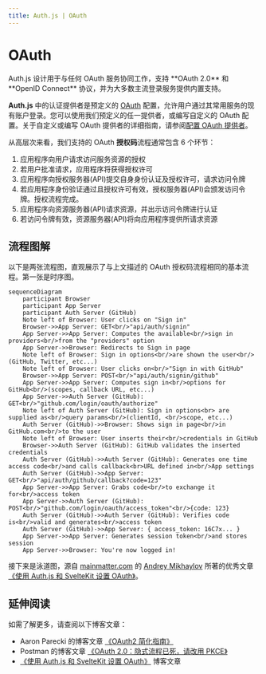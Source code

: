 ```yaml
---
title: Auth.js | OAuth
---
```



# OAuth

<Callout>
  Auth.js 设计用于与任何 OAuth 服务协同工作，支持 **OAuth 2.0** 和 **OpenID
  Connect** 协议，并为大多数主流登录服务提供内置支持。
</Callout>

**Auth.js** 中的认证提供者是预定义的 [OAuth](https://oauth.net/2/) 配置，允许用户通过其常用服务的现有账户登录。您可以使用我们预定义的任一提供者，或编写自定义的 OAuth 配置。关于自定义或编写 OAuth 提供者的详细指南，请参阅[配置 OAuth 提供者](/guides/configuring-oauth-providers)。

从高层次来看，我们支持的 OAuth **授权码**流程通常包含 6 个环节：

1. 应用程序向用户请求访问服务资源的授权
2. 若用户批准请求，应用程序将获得授权许可
3. 应用程序向授权服务器(API)提交自身身份认证及授权许可，请求访问令牌
4. 若应用程序身份验证通过且授权许可有效，授权服务器(API)会颁发访问令牌。授权流程完成。
5. 应用程序向资源服务器(API)请求资源，并出示访问令牌进行认证
6. 若访问令牌有效，资源服务器(API)将向应用程序提供所请求资源

## 流程图解

以下是两张流程图，直观展示了与上文描述的 OAuth 授权码流程相同的基本流程。第一张是时序图。

```mermaid
sequenceDiagram
    participant Browser
    participant App Server
    participant Auth Server (GitHub)
    Note left of Browser: User clicks on "Sign in"
    Browser->>App Server: GET<br/>"api/auth/signin"
    App Server->>App Server: Computes the available<br/>sign in providers<br/>from the "providers" option
    App Server->>Browser: Redirects to Sign in page
    Note left of Browser: Sign in options<br/>are shown the user<br/>(GitHub, Twitter, etc...)
    Note left of Browser: User clicks on<br/>"Sign in with GitHub"
    Browser->>App Server: POST<br/>"api/auth/signin/github"
    App Server->>App Server: Computes sign in<br/>options for GitHub<br/>(scopes, callback URL, etc...)
    App Server->>Auth Server (GitHub): GET<br/>"github.com/login/oauth/authorize"
    Note left of Auth Server (GitHub): Sign in options<br> are supplied as<br/>query params<br/>(clientId, <br/>scope, etc...)
    Auth Server (GitHub)->>Browser: Shows sign in page<br/>in GitHub.com<br/>to the user
    Note left of Browser: User inserts their<br/>credentials in GitHub
    Browser->>Auth Server (GitHub): GitHub validates the inserted credentials
    Auth Server (GitHub)->>Auth Server (GitHub): Generates one time access code<br/>and calls callback<br>URL defined in<br/>App settings
    Auth Server (GitHub)->>App Server: GET<br/>"api/auth/github/callback?code=123"
    App Server->>App Server: Grabs code<br/>to exchange it for<br/>access token
    App Server->>Auth Server (GitHub): POST<br/>"github.com/login/oauth/access_token"<br/>{code: 123}
    Auth Server (GitHub)->>Auth Server (GitHub): Verifies code is<br/>valid and generates<br/>access token
    Auth Server (GitHub)->>App Server: { access_token: 16C7x... }
    App Server->>App Server: Generates session token<br/>and stores session
    App Server->>Browser: You're now logged in!
```

接下来是泳道图，源自 [mainmatter.com](https://mainmatter.com) 的 [Andrey Mikhaylov](https://lolma.us) 所著的优秀文章 [《使用 Auth.js 和 SvelteKit 设置 OAuth》](https://mainmatter.com/blog/2023/11/23/setting-up-oauth-with-auth-js-and-sveltekit/)。


<Screenshot src={OAuthDiagram} alt="OAuth Flow Diagram" />

## 延伸阅读

如需了解更多，请查阅以下博客文章：

- Aaron Parecki 的博客文章 [《OAuth2 简化指南》](https://aaronparecki.com/oauth-2-simplified/)
- Postman 的博客文章 [《OAuth 2.0：隐式流程已死，请改用 PKCE》](https://blog.postman.com/pkce-oauth-how-to/)
- [《使用 Auth.js 和 SvelteKit 设置 OAuth》](https://mainmatter.com/blog/2023/11/23/setting-up-oauth-with-auth-js-and-sveltekit/) 博客文章
